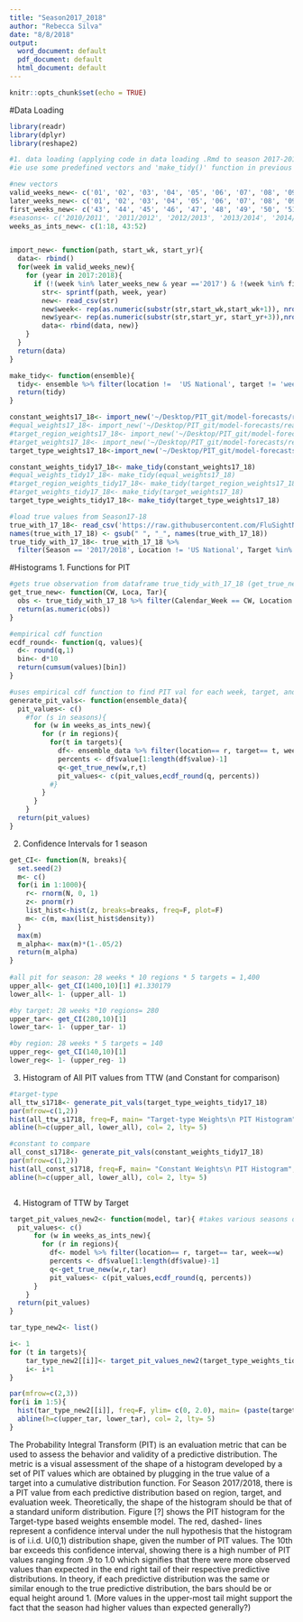 ```yaml
---
title: "Season2017_2018"
author: "Rebecca Silva"
date: "8/8/2018"
output:
  word_document: default
  pdf_document: default
  html_document: default
---
```


```r
knitr::opts_chunk$set(echo = TRUE)
```
#Data Loading
```r
library(readr)
library(dplyr)
library(reshape2)

#1. data loading (applying code in data loading .Rmd to season 2017-2018) 
#ie use some predefined vectors and 'make_tidy()' function in previous Rmd

#new vectors 
valid_weeks_new<- c('01', '02', '03', '04', '05', '06', '07', '08', '09', '10', '11', '12', '13', '14', '15', '16', '17', '18', '43', '44', '45', '46', '47', '48', '49', '50', '51', '52')
later_weeks_new<- c('01', '02', '03', '04', '05', '06', '07', '08', '09', '10', '11', '12', '13', '14', '15', '16', '17', '18')
first_weeks_new<- c('43', '44', '45', '46', '47', '48', '49', '50', '51', '52')
#seasons<- c('2010/2011', '2011/2012', '2012/2013', '2013/2014', '2014/2015', '2015/2016', '2016/2017')
weeks_as_ints_new<- c(1:18, 43:52)


import_new<- function(path, start_wk, start_yr){     
  data<- rbind()
  for(week in valid_weeks_new){
    for (year in 2017:2018){
      if (!(week %in% later_weeks_new & year =='2017') & !(week %in% first_weeks_new & year =='2018')){
        str<- sprintf(path, week, year)
        new<- read_csv(str)
        new$week<- rep(as.numeric(substr(str,start_wk,start_wk+1)), nrow(new)) #adds column: week 
        new$year<- rep(as.numeric(substr(str,start_yr, start_yr+3)),nrow(new)) #adds column: year 
        data<- rbind(data, new)}
    }
  }
  return(data)
}

make_tidy<- function(ensemble){
  tidy<- ensemble %>% filter(location !=  'US National', target != 'week') %>% mutate(Season = ifelse(week > 30, paste(year, year+1, sep = "/"), paste(year-1, year, sep= "/")))
  return(tidy)
}

constant_weights17_18<- import_new('~/Desktop/PIT_git/model-forecasts/real-time-ensemble-models/constant-weights/EW%s-%s-constant-weights.csv', 80, 83)
#equal_weights17_18<- import_new('~/Desktop/PIT_git/model-forecasts/real-time-ensemble-models/equal-weights/EW%s-%s-equal-weights.csv', 77, 80)
#target_region_weights17_18<- import_new('~/Desktop/PIT_git/model-forecasts/real-time-ensemble-models/target-and-region-based-weights/EW%s-%s-target-and-region-based-weights.csv', 95, 98)
#target_weights17_18<- import_new('~/Desktop/PIT_git/model-forecasts/real-time-ensemble-models/target-based-weights/EW%s-%s-target-based-weights.csv', 84, 87)
target_type_weights17_18<-import_new('~/Desktop/PIT_git/model-forecasts/real-time-ensemble-models/target-type-based-weights/EW%s-%s-target-type-based-weights.csv', 89, 92)

constant_weights_tidy17_18<- make_tidy(constant_weights17_18)
#equal_weights_tidy17_18<- make_tidy(equal_weights17_18)
#target_region_weights_tidy17_18<- make_tidy(target_region_weights17_18)
#target_weights_tidy17_18<- make_tidy(target_weights17_18)
target_type_weights_tidy17_18<- make_tidy(target_type_weights17_18)

#load true values from Season17-18
true_with_17_18<- read_csv('https://raw.githubusercontent.com/FluSightNetwork/cdc-flusight-ensemble/master/scores/target-multivals-20172018.csv')
names(true_with_17_18) <- gsub(" ", "_", names(true_with_17_18))
true_tidy_with_17_18<- true_with_17_18 %>% 
  filter(Season == '2017/2018', Location != 'US National', Target %in% c('1 wk ahead', '2 wk ahead', '3 wk ahead', '4 wk ahead', 'Season peak percentage'))
```


#Histograms 
1. Functions for PIT 
```r
#gets true observation from dataframe true_tidy_with_17_18 (get_true_new is same as get_true w/o accounting for various seasons) 
get_true_new<- function(CW, Loca, Tar){   
  obs <- true_tidy_with_17_18 %>% filter(Calendar_Week == CW, Location == Loca, Target==Tar) %>% select(Valid_Bin_start_incl)
  return(as.numeric(obs))
}

#empirical cdf function
ecdf_round<- function(q, values){ 
  d<- round(q,1)
  bin<- d*10
  return(cumsum(values)[bin])
} 

#uses empirical cdf function to find PIT val for each week, target, and region
generate_pit_vals<- function(ensemble_data){
  pit_values<- c()
    #for (s in seasons){
      for (w in weeks_as_ints_new){
        for (r in regions){
          for(t in targets){
            df<- ensemble_data %>% filter(location== r, target== t, week==w) 
            percents <- df$value[1:length(df$value)-1]
            q<-get_true_new(w,r,t)
            pit_values<- c(pit_values,ecdf_round(q, percents))
          #}
        }
      }
    }
  return(pit_values)
}

```

2. Confidence Intervals for 1 season
```r
get_CI<- function(N, breaks){
  set.seed(2)
  m<- c()
  for(i in 1:1000){
    r<- rnorm(N, 0, 1)
    z<- pnorm(r)
    list_hist<-hist(z, breaks=breaks, freq=F, plot=F)
    m<- c(m, max(list_hist$density))
  }
  max(m)
  m_alpha<- max(m)*(1-.05/2)
  return(m_alpha)
}
  
#all pit for season: 28 weeks * 10 regions * 5 targets = 1,400
upper_all<- get_CI(1400,10)[1] #1.330179
lower_all<- 1- (upper_all- 1)

#by target: 28 weeks *10 regions= 280
upper_tar<- get_CI(280,10)[1] 
lower_tar<- 1- (upper_tar- 1)

#by region: 28 weeks * 5 targets = 140
upper_reg<- get_CI(140,10)[1] 
lower_reg<- 1- (upper_reg- 1)

```


3. Histogram of All PIT values from TTW (and Constant for comparison)
```r
#target-type
all_ttw_s1718<- generate_pit_vals(target_type_weights_tidy17_18)
par(mfrow=c(1,2))
hist(all_ttw_s1718, freq=F, main= "Target-type Weights\n PIT Histogram", xlab= "PIT values", breaks=10)
abline(h=c(upper_all, lower_all), col= 2, lty= 5)

#constant to compare 
all_const_s1718<- generate_pit_vals(constant_weights_tidy17_18)
par(mfrow=c(1,2))
hist(all_const_s1718, freq=F, main= "Constant Weights\n PIT Histogram", xlab= "PIT values", breaks=10)
abline(h=c(upper_all, lower_all), col= 2, lty= 5)



```

4. Histogram of TTW by Target 
```r
target_pit_values_new2<- function(model, tar){ #takes various seasons out of 'target_pit_values_new'
  pit_values<- c()
      for (w in weeks_as_ints_new){
        for (r in regions){
          df<- model %>% filter(location== r, target== tar, week==w) 
          percents <- df$value[1:length(df$value)-1]
          q<-get_true_new(w,r,tar)
          pit_values<- c(pit_values,ecdf_round(q, percents))
      }
    }
  return(pit_values)
}

tar_type_new2<- list()

i<- 1
for (t in targets){
    tar_type_new2[[i]]<- target_pit_values_new2(target_type_weights_tidy17_18, t)
    i<- i+1
}

par(mfrow=c(2,3))
for(i in 1:5){
  hist(tar_type_new2[[i]], freq=F, ylim= c(0, 2.0), main= (paste(targets[i])), xlab='PIT values')
  abline(h=c(upper_tar, lower_tar), col= 2, lty= 5)
}
```

The Probability Integral Transform (PIT) is an evaluation metric that can be used to assess the behavior and validity of a predictive distribution. The metric is a visual assessment of the shape of a histogram developed by a set of PIT values which are obtained by plugging in the true value of a target into a cumulative distribution function. For Season 2017/2018, there is a PIT value from each predictive distribution based on region, target, and evaluation week. Theoretically, the shape of the histogram should be that of a standard uniform distribution. Figure [?] shows the PIT histogram for the Target-type based weights ensemble model. The red, dashed- lines represent a confidence interval under the null hypothesis that the histogram is of i.i.d. U(0,1) distribution shape, given the number of PIT values. The 10th bar exceeds this confidence interval, showing there is a high number of PIT values ranging from .9 to 1.0 which signifies that there were more observed values than expected in the end right tail of their respective predictive distributions. In theory, if each predictive distribution was the same or similar enough to the true predictive distribution, the bars should be or equal height around 1.  (More values in the upper-most tail might support the fact that the season had higher values than expected generally?) 


